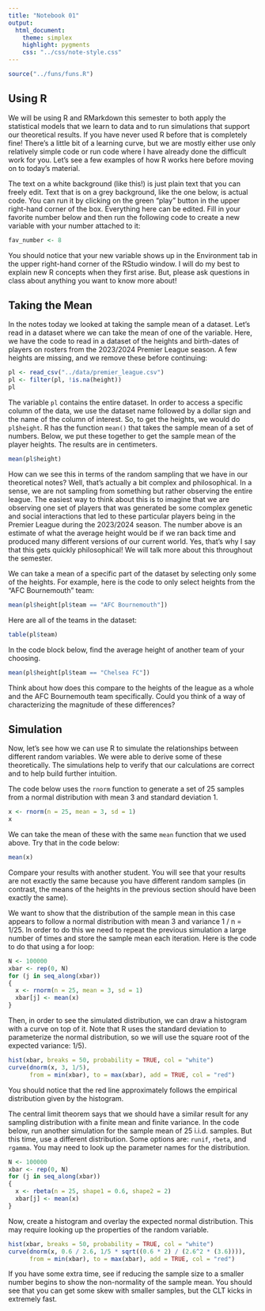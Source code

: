 ```yaml
---
title: "Notebook 01"
output:
  html_document:
    theme: simplex
    highlight: pygments
    css: "../css/note-style.css"
---
```


```r
source("../funs/funs.R")
```

## Using R

We will be using R and RMarkdown this semester to both apply the 
statistical models that we learn to data and to run simulations
that support our theoretical results. If you have never used R
before that is completely fine! There's a little bit of a
learning curve, but we are mostly either use only relatively
simple code or run code where I have already done the difficult
work for you. Let's see a few examples of how R works here before
moving on to today's material.

The text on a white background (like this!) is just plain text
that you can freely edit. Text that is on a grey background,
like the one below, is actual code. You can run it by clicking on
the green "play" button in the upper right-hand corner of the 
box. Everything here can be edited. Fill in your favorite number
below and then run the following code to create a new variable
with your number attached to it:

```r
fav_number <- 8
```

You should notice that your new variable shows up in the 
Environment tab in the upper right-hand corner of the RStudio
window. I will do my best to explain new R concepts when they
first arise. But, please ask questions in class about anything
you want to know more about!

## Taking the Mean

In the notes today we looked at taking the sample mean of a
dataset. Let's read in a dataset where we can take the mean of
one of the variable. Here, we have the code to read in a dataset
of the heights and birth-dates of players on rosters from the
2023/2024 Premier League season. A few heights are missing, and
we remove these before continuing:

```r
pl <- read_csv("../data/premier_league.csv")
pl <- filter(pl, !is.na(height))
pl
```

The variable `pl` contains the entire dataset. In order to 
access a specific column of the data, we use the dataset name
followed by a dollar sign and the name of the column of interest.
So, to get the heights, we would do `pl$height`. R has the 
function `mean()` that takes the sample mean of a set of numbers.
Below, we put these together to get the sample mean of the player
heights. The results are in centimeters.

```r
mean(pl$height)
```

How can we see this in terms of the random sampling that we have
in our theoretical notes? Well, that's actually a bit complex 
and philosophical. In a sense, we are not sampling from something
but rather observing the entire league. The easiest way to think
about this is to imagine that we are observing one set of players
that was generated be some complex genetic and social
interactions that led to these particular players being in the
Premier League during the 2023/2024 season. The number above
is an estimate of what the average height would be if we ran
back time and produced many different versions of our current
world. Yes, that's why I say that this gets quickly
philosophical! We will talk more about this throughout the 
semester.

We can take a mean of a specific part of the dataset by selecting
only some of the heights. For example, here is the code to
only select heights from the "AFC Bournemouth" team:

```r
mean(pl$height[pl$team == "AFC Bournemouth"])
```

Here are all of the teams in the dataset:

```r
table(pl$team)
```
In the code block below, find the average height of another 
team of your choosing.

```r
mean(pl$height[pl$team == "Chelsea FC"])
```

Think about how does this compare to the heights of the league
as a whole  and the AFC Bournemouth team specifically. Could 
you think of a way of characterizing the magnitude of these
differences?

## Simulation

Now, let's see how we can use R to simulate the relationships
between different random variables. We were able to derive some
of these theoretically. The simulations help to verify that our
calculations are correct and to help build further intuition.

The code below uses the `rnorm` function to generate a set of
25 samples from a normal distribution with mean 3 and standard
deviation 1.

```r
x <- rnorm(n = 25, mean = 3, sd = 1)
x
```

We can take the mean of these with the same `mean` function that
we used above. Try that in the code below:

```r
mean(x)
```

Compare your results with another student. You will see that 
your results are not exactly the same because you have different
random samples (in contrast, the means of the heights in the
previous section should have been exactly the same). 

We want to show that the distribution of the sample mean in this
case appears to follow a normal distribution with mean 3 and
variance 1 / n = 1/25. In order to do this we need to repeat the
previous simulation a large number of times and store the sample
mean each iteration. Here is the code to do that using a for
loop:

```r
N <- 100000
xbar <- rep(0, N)
for (j in seq_along(xbar))
{
  x <- rnorm(n = 25, mean = 3, sd = 1)
  xbar[j] <- mean(x)
}
```

Then, in order to see the simulated distribution, we can draw
a histogram with a curve on top of it. Note that R uses the
standard deviation to parameterize the normal distribution, so
we will use the square root of the expected variance: 1/5).

```r
hist(xbar, breaks = 50, probability = TRUE, col = "white")
curve(dnorm(x, 3, 1/5),
      from = min(xbar), to = max(xbar), add = TRUE, col = "red")
```

You should notice that the red line approximately follows the
empirical distribution given by the histogram. 

The central limit theorem says that we should have a similar
result for any sampling distribution with a finite mean and
finite variance. In the code below, run another simulation for
the sample mean of 25 i.i.d. samples. But this time, use a 
different distribution. Some options are: `runif`, `rbeta`, 
and `rgamma`. You may need to look up the parameter names for
the distribution.

```r
N <- 100000
xbar <- rep(0, N)
for (j in seq_along(xbar))
{
  x <- rbeta(n = 25, shape1 = 0.6, shape2 = 2)
  xbar[j] <- mean(x)
}
```

Now, create a histogram and overlay the expected normal
distribution. This may require looking up the properties of the
random variable.

```r
hist(xbar, breaks = 50, probability = TRUE, col = "white")
curve(dnorm(x, 0.6 / 2.6, 1/5 * sqrt((0.6 * 2) / (2.6^2 * (3.6)))),
      from = min(xbar), to = max(xbar), add = TRUE, col = "red")
```

If you have some extra time, see if reducing the sample size to
a smaller number begins to show the non-normality of the sample
mean. You should see that you can get some skew with smaller 
samples, but the CLT kicks in extremely fast.
